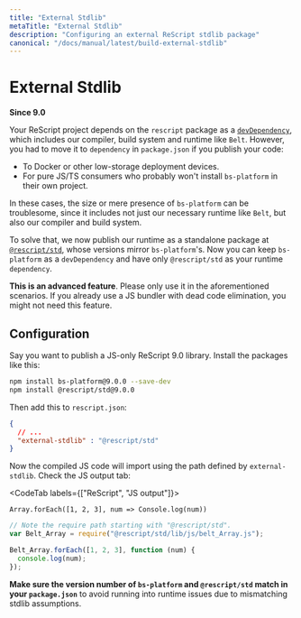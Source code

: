 ```yaml
---
title: "External Stdlib"
metaTitle: "External Stdlib"
description: "Configuring an external ReScript stdlib package"
canonical: "/docs/manual/latest/build-external-stdlib"
---
```


# External Stdlib

**Since 9.0**

Your ReScript project depends on the `rescript` package as a [`devDependency`](https://docs.npmjs.com/specifying-dependencies-and-devdependencies-in-a-package-json-file), which includes our compiler, build system and runtime like `Belt`. However, you had to move it to `dependency` in `package.json` if you publish your code:
- To Docker or other low-storage deployment devices.
- For pure JS/TS consumers who probably won't install `bs-platform` in their own project.

In these cases, the size or mere presence of `bs-platform` can be troublesome, since it includes not just our necessary runtime like `Belt`, but also our compiler and build system.

To solve that, we now publish our runtime as a standalone package at [`@rescript/std`](https://www.npmjs.com/package/@rescript/std), whose versions mirror `bs-platform`'s. Now you can keep `bs-platform` as a `devDependency` and have only `@rescript/std` as your runtime `dependency`.

**This is an advanced feature**. Please only use it in the aforementioned scenarios. If you already use a JS bundler with dead code elimination, you might not need this feature.

## Configuration

Say you want to publish a JS-only ReScript 9.0 library. Install the packages like this:

```sh
npm install bs-platform@9.0.0 --save-dev
npm install @rescript/std@9.0.0
```

Then add this to `rescript.json`:

```json
{
  // ...
  "external-stdlib" : "@rescript/std"
}
```

Now the compiled JS code will import using the path defined by `external-stdlib`. Check the JS output tab:

<CodeTab labels={["ReScript", "JS output"]}>

```res
Array.forEach([1, 2, 3], num => Console.log(num))
```

```js
// Note the require path starting with "@rescript/std".
var Belt_Array = require("@rescript/std/lib/js/belt_Array.js");

Belt_Array.forEach([1, 2, 3], function (num) {
  console.log(num);
});
```

</CodeTab>

**Make sure the version number of `bs-platform` and `@rescript/std` match in your `package.json`** to avoid running into runtime issues due to mismatching stdlib assumptions.
